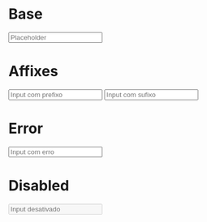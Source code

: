 

<Meta title="Data Input|Input" component={Input} />

# Base

<Preview>
  <Story name="Base" parameters={{
    design: {
      type: 'figma',
      url: 'https://www.figma.com/file/O3bKxIcsj2rc1FNIRclJyT/Design-System?node-id=213%3A87'
    }
  }}>
    <ThemeProvider>
      <Input name='base' label='Label' message='Message' placeholder='Placeholder' />
    </ThemeProvider>
  </Story>
</Preview>

# Affixes

<Preview>
  <Story name="Prefix" parameters={{
    design: {
      type: 'figma',
      url: 'https://www.figma.com/file/O3bKxIcsj2rc1FNIRclJyT/Design-System?node-id=213%3A87'
    }
  }}>
    <ThemeProvider>
      <Input name='prefix' label='Prefix' placeholder='Input com prefixo' prefix='R$'/>
      <Input name='suffix' label='Suffix' placeholder='Input com sufixo' suffix='reais'/>
    </ThemeProvider>
  </Story>
</Preview>

# Error

<Preview>
  <Story name="Error" parameters={{
    design: {
      type: 'figma',
      url: 'https://www.figma.com/file/O3bKxIcsj2rc1FNIRclJyT/Design-System?node-id=213%3A87'
    }
  }}>
    <ThemeProvider>
      <Input name='error' label='Error' placeholder='Input com erro' error message='Required' />
    </ThemeProvider>
  </Story>
</Preview>

# Disabled

<Preview>
  <Story name="Disabled" parameters={{
    design: {
      type: 'figma',
      url: 'https://www.figma.com/file/O3bKxIcsj2rc1FNIRclJyT/Design-System?node-id=213%3A87'
    }
  }}>
    <ThemeProvider>
      <Input name='disabled' label='Disabled' placeholder='Input desativado' disabled message='Disabled' prefix='R$' suffix='reais' />
    </ThemeProvider>
  </Story>
</Preview>

<Props of={Input} />
